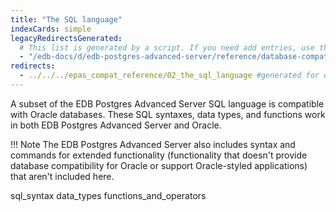 ```yaml
---
title: "The SQL language"
indexCards: simple
legacyRedirectsGenerated:
  # This list is generated by a script. If you need add entries, use the `legacyRedirects` key.
  - "/edb-docs/d/edb-postgres-advanced-server/reference/database-compatibility-for-oracle-developers-reference-guide/9.6/Database_Compatibility_for_Oracle_Developers_Reference_Guide.1.005.html"
redirects:
  - ../../../epas_compat_reference/02_the_sql_language #generated for docs/epas/reorg-role-use-case-mode
---
```


<div id="the_sql_language" class="registered_link"></div>

A subset of the EDB Postgres Advanced Server SQL language is compatible with Oracle databases. These SQL syntaxes, data types, and functions work in both EDB Postgres Advanced Server and Oracle.

!!! Note
    The EDB Postgres Advanced Server also includes syntax and commands for extended functionality (functionality that doesn't provide database compatibility for Oracle or support Oracle-styled applications) that aren't included here.

<div class="toctree" maxdepth="3">

sql_syntax data_types functions_and_operators

</div>
